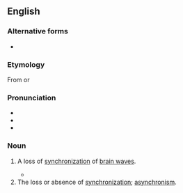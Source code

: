 ==English==

===Alternative forms===
* {{l|en|desynchronisation}}

===Etymology===
From {{suffix|en|desynchronize|ation}} or {{prefix|en|de|synchronization}}

===Pronunciation===
* {{IPA|en|/diːˌsɪnkɹənɪˈzeɪʃən/|/diːˌsɪnkɹənaɪˈzeɪʃən/}}
* {{hyph|en|de|syn|chro|ni|za|tion}}
* {{rhymes|en|eɪʃən}}

===Noun===
{{en-noun}}

# {{lb|en|American spelling|Oxford|neurology}} A loss of [[synchronization]] of [[brain wave]]s.
#* {{quote-book|en|page=53|1996|Jaak Pansepp|Emotion:Interdisciplinary Perspectives|chapter=Affective Neuroscience|url=http://books.google.com/books?id=bz5IZu9zNMQC|isbn=0805820280
|passage=FIG 2.4. Analysis of event-related '''desynchronizations''' (ERDs) in the author's brain during a 4 s period following the induction of emotional states using the Clynes' technique.}}
# The loss or absence of [[synchronization]]; [[asynchronism]].